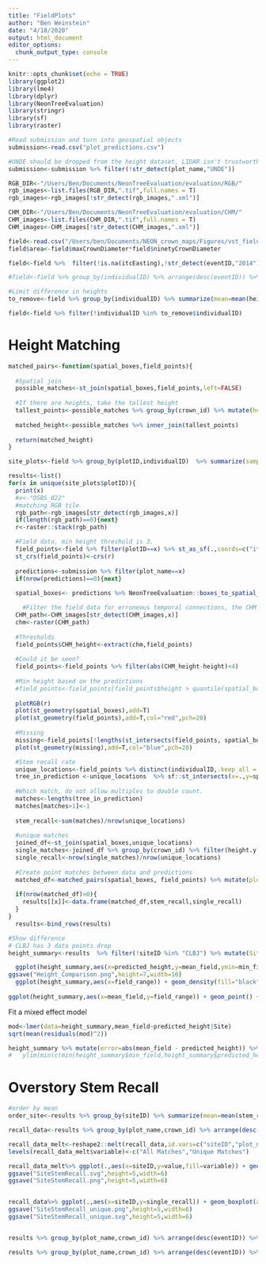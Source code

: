 ```yaml
---
title: "FieldPlots"
author: "Ben Weinstein"
date: "4/18/2020"
output: html_document
editor_options: 
  chunk_output_type: console
---
```


```r
knitr::opts_chunk$set(echo = TRUE)
library(ggplot2)
library(lme4)
library(dplyr)
library(NeonTreeEvaluation)
library(stringr)
library(sf)
library(raster)
```

```r
#Read submission and turn into geospatial objects
submission<-read.csv("plot_predictions.csv")

#UNDE should be dropped from the height dataset, LIDAR isn't trustworthy. 
submission<-submission %>% filter(!str_detect(plot_name,"UNDE"))

RGB_DIR<-"/Users/Ben/Documents/NeonTreeEvaluation/evaluation/RGB/"
rgb_images<-list.files(RGB_DIR,".tif",full.names = T)
rgb_images<-rgb_images[!str_detect(rgb_images,".xml")]

CHM_DIR<-"/Users/Ben/Documents/NeonTreeEvaluation/evaluation/CHM/"
CHM_images<-list.files(CHM_DIR,".tif",full.names = T)
CHM_images<-CHM_images[!str_detect(CHM_images,".xml")]
```

```r
field<-read.csv("/Users/ben/Documents/NEON_crown_maps/Figures/vst_field_data.csv")
field$area<-field$maxCrownDiameter*field$ninetyCrownDiameter

field<-field %>%  filter(!is.na(itcEasting),!str_detect(eventID,"2014"),growthForm %in% c("single bole tree","multi-bole tree","small tree","sapling"),stemDiameter>15) %>% droplevels() %>% filter(height>3|is.na(height)) 

#field<-field %>% group_by(individualID) %>% arrange(desc(eventID)) %>% slice(1)

#Limit difference in heights 
to_remove<-field %>% group_by(individualID) %>% summarize(mean=mean(height),sum_difference = abs(sum(diff(height)))) %>% filter(sum_difference > 8)

field<-field %>% filter(!individualID %in% to_remove$individualID)
```

# Height Matching 

```r
matched_pairs<-function(spatial_boxes,field_points){
  
  #Spatial join
  possible_matches<-st_join(spatial_boxes,field_points,left=FALSE)
  
  #If there are heights, take the tallest height
  tallest_points<-possible_matches %>% group_by(crown_id) %>% mutate(height_diff=height.x - height.y) %>%arrange(height_diff) %>% slice(1)  %>% as.data.frame()%>% dplyr::select(crown_id, individualID) 
  
  matched_height<-possible_matches %>% inner_join(tallest_points) 
  
  return(matched_height)
}
```

```r
site_plots<-field %>% group_by(plotID,individualID)  %>% summarize(samples=length(unique(eventID))) %>% filter(samples>1) %>% ungroup() %>% mutate(plotID=as.character(plotID))

results<-list()
for(x in unique(site_plots$plotID)){
  print(x)
  #x<-"OSBS_022"
  #matching RGB tile
  rgb_path<-rgb_images[str_detect(rgb_images,x)]
  if(length(rgb_path)==0){next}
  r<-raster::stack(rgb_path)

  #Field data, min height threshold is 3.
  field_points<-field %>% filter(plotID==x) %>% st_as_sf(.,coords=c("itcEasting","itcNorthing")) %>% filter(height>3)
  st_crs(field_points)<-crs(r)
  
  predictions<-submission %>% filter(plot_name==x)
  if(nrow(predictions)==0){next}
  
  spatial_boxes<- predictions %>% NeonTreeEvaluation::boxes_to_spatial_polygons(.,r) %>% st_as_sf() %>% mutate(height=predictions$height, score=predictions$score)

    #Filter the field data for erroneous temporal connections, the CHM must have positive heights, see OSBS_022, can use as an example of all sorts of challenges.
  CHM_path<-CHM_images[str_detect(CHM_images,x)]
  chm<-raster(CHM_path)
  
  #Thresholds 
  field_points$CHM_height<-extract(chm,field_points)
  
  #Could it be seen?
  field_points<-field_points %>% filter(abs(CHM_height-height)<4)
  
  #Min height based on the predictions
  #field_points<-field_points[field_points$height > quantile(spatial_boxes$height,0.01),]
  
  plotRGB(r)
  plot(st_geometry(spatial_boxes),add=T)
  plot(st_geometry(field_points),add=T,col="red",pch=20)
  
  #Missing
  missing<-field_points[!lengths(st_intersects(field_points, spatial_boxes)), ]
  plot(st_geometry(missing),add=T,col="blue",pch=20)

  #Stem recall rate
  unique_locations<-field_points %>% distinct(individualID,.keep_all = T)
  tree_in_prediction <-unique_locations  %>% sf::st_intersects(x=.,y=spatial_boxes)
  
  #Which match, do not allow multiples to double count.
  matches<-lengths(tree_in_prediction)
  matches[matches>1]<-1
  
  stem_recall<-sum(matches)/nrow(unique_locations)
  
  #unique matches
  joined_df<-st_join(spatial_boxes,unique_locations)
  single_matches<-joined_df %>% group_by(crown_id) %>% filter(height.y == max(height.y)) 
  single_recall<-nrow(single_matches)/nrow(unique_locations)
  
  #Create point matches between data and predictions
  matched_df<-matched_pairs(spatial_boxes, field_points) %>% mutate(plot_name=x)
  
  if(nrow(matched_df)>0){
    results[[x]]<-data.frame(matched_df,stem_recall,single_recall)
  }
}
  results<-bind_rows(results)
```

```r
#Show difference
# CLBJ has 3 data points.drop
height_summary<-results  %>% filter(!siteID %in% "CLBJ") %>% mutate(Site=str_match(plot_name,"(\\w+)_")[,2]) %>% group_by(Site,plot_name,individualID,crown_id) %>%  summarize(predicted_height=unique(height.x)[1],mean_field=mean(height.y),min_field=min(height.y),max_field=max(height.y)) %>% mutate(field_range=max_field - min_field)

  ggplot(height_summary,aes(x=predicted_height,y=mean_field,ymin=min_field,ymax=max_field)) + geom_pointrange(size=0.1,alpha=0.5) + geom_abline(linetype="dashed") + coord_flip() + labs(y="Field Height (m)",x="Predicted Height (m)")  + stat_smooth(method="lm")  + facet_wrap(~Site,scales="free")
ggsave("Height_Comparison.png",height=7,width=10)
  ggplot(height_summary,aes(x=field_range)) + geom_density(fill="black") + facet_wrap(~Site,scales="free") + labs(x="Height difference (m) among years for the same ID")
  
ggplot(height_summary,aes(x=mean_field,y=field_range)) + geom_point() + labs(x="Mean Field Height",y="Range of Heights")
```

Fit a mixed effect model
```r
mod<-lmer(data=height_summary,mean_field~predicted_height|Site)
sqrt(mean(residuals(mod)^2))
```

```r
height_summary %>% mutate(error=abs(mean_field - predicted_height)) %>% group_by(Site) %>% filter(error==max(error)) %>% arrange(desc(error)) %>% as.data.frame()
#   ylim(min(c(min(height_summary$min_field,height_summary$predicted_height))),max(c(height_summary$predicted_height,height_summary$max_field))) + xlim(min(c(min(height_summary$min_field,height_summary$predicted_height))),max(c(height_summary$predicted_height,height_summary$max_field)))
```

# Overstory Stem Recall

```r
#order by mean
order_site<-results %>% group_by(siteID) %>% summarize(mean=mean(stem_recall)) %>% arrange(desc(mean)) %>% .$siteID

recall_data<-results %>% group_by(plot_name,crown_id) %>% arrange(desc(eventID)) %>% slice(1) %>% group_by(siteID,plot_name)  %>% distinct(stem_recall, single_recall) %>% ungroup() %>% mutate(siteID=factor(siteID,order_site))

recall_data_melt<-reshape2::melt(recall_data,id.vars=c("siteID","plot_name"))
levels(recall_data_melt$variable)<-c("All Matches","Unique Matches")

recall_data_melt%>% ggplot(.,aes(x=siteID,y=value,fill=variable)) + geom_boxplot(alpha=0.6) + theme_bw() + scale_y_continuous("Field Stem Recall (%)", label=scales::percent,limits = c(0,1)) + coord_flip() + labs(x="Site")
ggsave("SiteStemRecall.svg",height=5,width=6)
ggsave("SiteStemRecall.png",height=5,width=6)


recall_data%>% ggplot(.,aes(x=siteID,y=single_recall)) + geom_boxplot(alpha=0.6) + theme_bw() + scale_y_continuous("Field Stem Recall (%)", label=scales::percent,limits = c(0,1)) + coord_flip() + labs(x="Site")
ggsave("SiteStemRecall_unique.png",height=5,width=6)
ggsave("SiteStemRecall_unique.svg",height=5,width=6)


results %>% group_by(plot_name,crown_id) %>% arrange(desc(eventID)) %>% slice(1) %>% group_by(siteID)%>% summarize(stem_recall=mean(stem_recall))

results %>% group_by(plot_name,crown_id) %>% arrange(desc(eventID)) %>% slice(1) %>% ungroup() %>% summarize(stem_recall=mean(stem_recall),single_recall=mean(single_recall))
```
